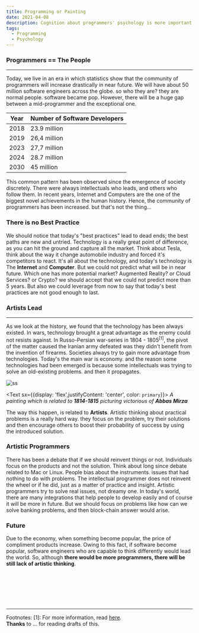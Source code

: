 ```yaml
---
title: Programming or Painting
date: 2021-04-08
description: Cognition about programmers' psychology is more important in our era. As this community grow and reach to it's highest point, it's interesting to study them.
tags:
  - Programming
  - Psychology
---
```


### Programmers == The People
---

Today, we live in an era in which statistics show that the community of programmers will increase drastically in near future. We will have about 50 million software engineers
across the globe. so who they are? they are normal people. software became pop. However, there will be a huge gap between a mid-programmer and the exceptional one.

| Year   |      Number of Software Developers       |
| ------ | ---------------------------------------- |
| 2018   |   23.9 million                           |
| 2019   |   26,4 million                           |
| 2023   |   27,7 million                           |
| 2024   |   28.7 million                           |
| 2030   |     45 million                           |


This common pattern has been observed since the emergence of society discretely. There were always intellectuals who leads, and others who follow them. In recent years,
Internet and Computers are the one of the biggest novel achievements in the human history. Hence, the community of programmers has been increased. but that's not the thing...

### There is no Best Practice
We should notice that today's "best practices" lead to dead ends; the best paths are new and untried. Technology is a really great point of difference, as you can
hit the ground and capture all the market. Think about Tesla, think about the way it change automobile industry and forced it's competitors to react. It's all about the
technology, and today's technology is The <b>Internet</b> and <b>Computer</b>. But we could not predict what will be in near future. Which one has more potential market?
Augmented Reality? or Cloud Services? or Crypto? we should accept that we could not predict more than 5 years. But also we could leverage from now to say that today's
best practices are not good enough to last.

### Artists Lead
---
As we look at the history, we found that the technology has been always existed. In wars, technology brought a great advantage as the enemy could not resists against.
In Russo-Persian war-series in 1804 - 1805<sup>[1]</sup>, the pivot of the matter caused the Iranian army defeated was they didn't benefit from the invention of firearms.
Societies always try to gain more advantage from technologies. Today's the main war is economy. and the reason some technologies had been emerged is
because some intellectuals was trying to solve an old-existing problems. and then it propagates.


![ss](./Battle_Between_Persians_and_Russians_-_State_Hermitage_Museum.jpeg)

<Text sx={{display: 'flex',justifyContent: 'center', color: `primary`}}><i> A painting which is related to <b>1814-1815</b> picturing victorious of <b>Abbas Mirza</b> </i></Text>

The way this happen, is related to <b>Artists</b>. Artistic thinking about practical problems is a really hard way. they focus on the problem, try their solutions and then
encourage others to boost their probability of success by using the introduced solution.

### Artistic Programmers
There has been a debate that if we should reinvent things or not. Individuals focus on the products and not
the solution. Think about long since debate related to Mac or Linux. People bias about the instruments.
issues that had nothing to do with problems. The intellectual programmer does not reinvent the wheel or if he did, just as a matter of practice and insight.
Artistic programmers try to solve real issues, not dreamy one. In today's world, there are many integrations that help people to develop easily and of course it
will be more in future. But we should focus on problems like how can we solve banking problems, and then block-chain answer would arise.

### Future
Due to the economy, when something become popular, the price of compliment products increase. Owing to this fact, if software become popular, software engineers who
are capable to think differently would lead the world. So, although <b> there would be more programmers, there will be still lack of artistic thinking</b>.


<br/>
<br/>
<br/>
<br/>
<br/>
<hr/>

<Text> Footnotes:
</Text>
<Text>
[1]: For more information, read <a href="https://en.wikipedia.org/wiki/Russo-Persian_War_(1804%E2%80%931813)" target="_blank">here</a>.
</Text>
<br/>
<Text>
<b>Thanks</b> to ... for reading drafts of this.
</Text>